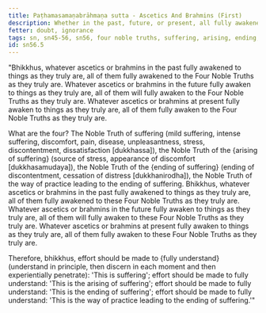 ```yaml
---
title: Paṭhamasamaṇabrāhmaṇa sutta - Ascetics And Brahmins (First)
description: Whether in the past, future, or present, all fully awakened to things as they truly are do so by fully awakening to the Four Noble Truths.
fetter: doubt, ignorance
tags: sn, sn45-56, sn56, four noble truths, suffering, arising, ending, way of practice, path
id: sn56.5
---
```


"Bhikkhus, whatever ascetics or brahmins in the past fully awakened to things as they truly are, all of them fully awakened to the Four Noble Truths as they truly are. Whatever ascetics or brahmins in the future fully awaken to things as they truly are, all of them will fully awaken to the Four Noble Truths as they truly are.	Whatever ascetics or brahmins at present fully awaken to things as they truly are, all of them fully awaken to the Four Noble Truths as they truly are.

What are the four? The Noble Truth of suffering (mild suffering, intense suffering, discomfort, pain, disease, unpleasantness, stress, discontentment, dissatisfaction [dukkhassa]), the Noble Truth of the \{arising of suffering} (source of stress, appearance of discomfort [dukkhasamudaya]), the Noble Truth of the \{ending of suffering} (ending of discontentment, cessation of distress [dukkhanirodha]), the Noble Truth of the way of practice leading to the ending of suffering. Bhikkhus, whatever ascetics or brahmins in the past fully awakened to things as they truly are, all of them fully awakened to these Four Noble Truths as they truly are. Whatever ascetics or brahmins in the future fully awaken to things as they truly are, all of them will fully awaken to these Four Noble Truths as they truly are. Whatever ascetics or brahmins at present fully awaken to things as they truly are, all of them fully awaken to these Four Noble Truths as they truly are.

Therefore, bhikkhus, effort should be made to \{fully understand} (understand in principle, then discern in each moment and then experientially penetrate): 'This is suffering';
effort should be made to fully understand: 'This is the arising of suffering';
effort should be made to fully understand: 'This is the ending of suffering';
effort should be made to fully understand: 'This is the way of practice leading to the ending of suffering.'"